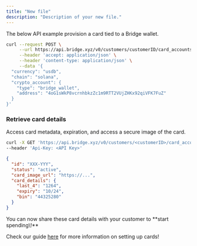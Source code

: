 ```yaml
---
title: "New file"
description: "Description of your new file."
---
```


The below API example provision a card tied to a Bridge wallet.

```bash
curl --request POST \
     --url https://api.bridge.xyz/v0/customers/customerID/card_accounts \
     --header 'accept: application/json' \
     --header 'content-type: application/json' \
     --data '{
  "currency": "usdb",
  "chain": "solana",
  "crypto_account": {
    "type": "bridge_wallet",
    "address": "4oG1sWkP8vcrnhbkzZc1m9RTT2VUjZHKx92qiVFK7FuZ"
  }
}'
```

### Retrieve card details

Access  card metadata, expiration, and access a secure image of the card.

```bash Request
curl -X GET 'https://api.bridge.xyz/v0/customers/<customerID>/card_accounts/<cardAccountID>' \
--header 'Api-Key: <API Key>'
```

```json Response
{
  "id": "XXX-YYY",
  "status": "active",
  "card_image_url": "https://...",
  "card_details": {
    "last_4": "1264",
    "expiry": "10/24",
    "bin": "44325280"
  }
}
```

<Check>
  You can now share these card details with your customer to **start spending\!**
</Check>

Check our guide [here](/get-started/guides/cards/spend) for more information on setting up cards\!